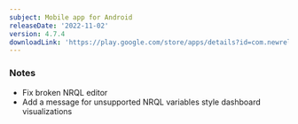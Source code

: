 ```yaml
---
subject: Mobile app for Android
releaseDate: '2022-11-02'
version: 4.7.4
downloadLink: 'https://play.google.com/store/apps/details?id=com.newrelic.rpm&hl=en'
---
```


### Notes

- Fix broken NRQL editor
- Add a message for unsupported NRQL variables style dashboard visualizations
